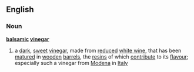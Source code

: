==English==
===Noun===
{{wikipedia}}
'''[[balsamic]] [[vinegar]]'''
# a [[dark]], [[sweet]] [[vinegar]], made from [[reduce]]d [[white wine]], that has been [[mature]]d in [[wooden]] [[barrel]]s, the [[resin]]s of which [[contribute]] to its [[flavour]]; especially such a vinegar from [[Modena]] in [[Italy]]